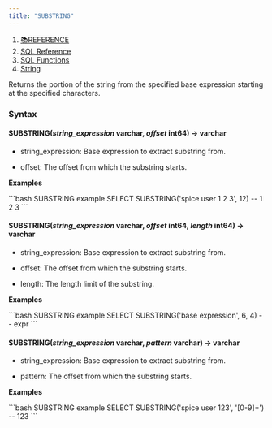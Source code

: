 ```yaml
---
title: "SUBSTRING"
---
```


1. [📚REFERENCE](/reference)
2. [SQL Reference](/reference/sql-reference)
3. [SQL Functions](/reference/sql-reference/all-functions)
4. [String](/reference/sql-reference/all-functions/string)

Returns the portion of the string from the specified base expression starting at the specified characters.

### Syntax

#### SUBSTRING(*string\_expression* varchar, *offset* int64) → varchar

* string\_expression: Base expression to extract substring from.

* offset: The offset from which the substring starts.

**Examples**

<CodeGroup>
  ```bash SUBSTRING example
  SELECT SUBSTRING('spice user 1 2 3', 12)
  -- 1 2 3
  ```
</CodeGroup>

#### SUBSTRING(*string\_expression* varchar, *offset* int64, *length* int64) → varchar

* string\_expression: Base expression to extract substring from.

* offset: The offset from which the substring starts.

* length: The length limit of the substring.

**Examples**

<CodeGroup>
  ```bash SUBSTRING example
  SELECT SUBSTRING('base expression', 6, 4)
  -- expr
  ```
</CodeGroup>

#### SUBSTRING(*string\_expression* varchar, *pattern* varchar) → varchar

* string\_expression: Base expression to extract substring from.

* pattern: The offset from which the substring starts.

**Examples**

<CodeGroup>
  ```bash SUBSTRING example
  SELECT SUBSTRING('spice user 123', '[0-9]+')
  -- 123
  ```
</CodeGroup>
